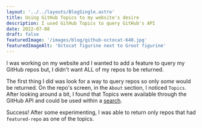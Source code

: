 ```yaml
---
layout: '../../layouts/BlogSingle.astro'
title: Using GitHub Topics to my website's desire
description: I used GitHub Topics to query GitHub's API
date: 2022-07-08
draft: false
featuredImage: '/images/blog/github-octocat-640.jpg'
featuredImageAlt: 'Octocat figurine next to Groot figurine'
---
```


I was working on my website and I wanted to add a feature to query my GitHub repos but, I didn't want ALL of my repos to be returned.

The first thing I did was look for a way to query repos so only _some_ would be returned. On the repo's screen, in the `About` section, I noticed `Topics`. After looking around a bit, I found that Topics were available through the GitHub API and could be used within a <a target="_blank" class="brand-link" href="https://docs.github.com/en/search-github/searching-on-github/searching-topics#search-repositories-by-topic" >search</a>.

Success! After some experimenting, I was able to return only repos that had `featured-repo` as one of the topics.
